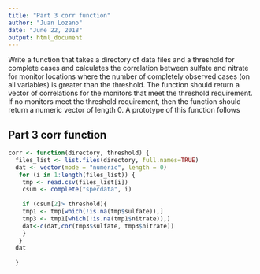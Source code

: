 ---
title: "Part 3 corr function"
author: "Juan Lozano"
date: "June 22, 2018"
output: html_document
---

Write a function that takes a directory of data files and a threshold for complete cases and calculates the correlation between sulfate and nitrate for monitor locations where the number of completely observed cases (on all variables) is greater than the threshold. The function should return a vector of correlations for the monitors that meet the threshold requirement. If no monitors meet the threshold requirement, then the function should return a numeric vector of length 0. A prototype of this function follows

## Part 3 corr function


```{r}
corr <- function(directory, threshold) {
  files_list <- list.files(directory, full.names=TRUE)  
  dat <- vector(mode = "numeric", length = 0)
   for (i in 1:length(files_list)) {                                
    tmp <- read.csv(files_list[i])
    csum <- complete("specdata", i)
    
    if (csum[2]> threshold){
    tmp1 <- tmp[which(!is.na(tmp$sulfate)),]
    tmp3 <- tmp1[which(!is.na(tmp1$nitrate)),]
    dat<-c(dat,cor(tmp3$sulfate, tmp3$nitrate))
    }
   }
  dat
  
  }
  
  
```

